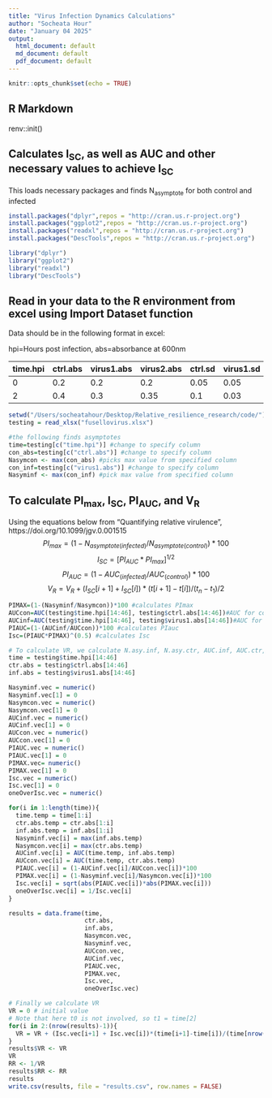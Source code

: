 ```yaml
---
title: "Virus Infection Dynamics Calculations"
author: "Socheata Hour"
date: "January 04 2025"
output:
  html_document: default
  md_document: default
  pdf_document: default    
---
```


```r
knitr::opts_chunk$set(echo = TRUE)
```

## R Markdown

 renv::init()
 

## Calculates I~SC~, as well as AUC and other necessary values to achieve I~SC~
   This loads necessary packages and finds N~asymptote~ for both control and infected

```r
install.packages("dplyr",repos = "http://cran.us.r-project.org")
install.packages("ggplot2",repos = "http://cran.us.r-project.org")
install.packages("readxl",repos = "http://cran.us.r-project.org")
install.packages("DescTools",repos = "http://cran.us.r-project.org")
```

```r
library("dplyr")
library("ggplot2")
library("readxl") 
library("DescTools")

```

## Read in your data to the R environment from excel using Import Dataset function
Data should be in the following format in excel:

hpi=Hours post infection, abs=absorbance at 600nm

| time.hpi | ctrl.abs | virus1.abs | virus2.abs | ctrl.sd | virus1.sd | virus2.sd |
|----------|----------|------------|------------|---------|-----------|-----------|
| 0        | 0.2      | 0.2        | 0.2        | 0.05    | 0.05      | 0.05      |
| 2        | 0.4      | 0.3        | 0.35       | 0.1     | 0.03      | 0.02      |

```r
setwd("/Users/socheatahour/Desktop/Relative_resilience_research/code/")
testing = read_xlsx("fusellovirus.xlsx")
```

```r
#the following finds asymptotes
time=testing[c("time.hpi")] #change to specify column
con_abs=testing[c("ctrl.abs")] #change to specify column
Nasymcon <- max(con_abs) #picks max value from specified column
con_inf=testing[c("virus1.abs")] #change to specify column
Nasyminf <- max(con_inf) #pick max value from specified column
```

## To calculate PI~max~, I~SC~, PI~AUC~, and V~R~
Using the equations below from "Quantifying relative virulence", https://doi.org/10.1099/jgv.0.001515
$$PI_{max} = (1- N_{asymptote(infected)}/N_{asymptote(control)}) * 100$$
$$I_{SC} = [PI_{AUC} * PI_{max}]^{1/2}$$
$$PI_{AUC} = (1- AUC_{(infected)}/AUC_{(control)}) * 100$$
$$V_{R} = V_{R} + (I_{SC}[i+1] + I_{SC}[i])*(t[i+1]-t[i])/(t_{n}-t_{1})/2$$
```r
PIMAX=(1-(Nasyminf/Nasymcon))*100 #calculates PImax
AUCcon=AUC(testing$time.hpi[14:46], testing$ctrl.abs[14:46])#AUC for control, change ratio as needed, ratio should be [1:total number of time points to include] 39:41 gordonia selected   1:57 gordonia full  1:46 fusellovirus full 14:46 fusell mid
AUCinf=AUC(testing$time.hpi[14:46], testing$virus1.abs[14:46])#AUC for infected, change ratio as needed 
PIAUC=(1-(AUCinf/AUCcon))*100 #calculates PIauc
Isc=(PIAUC*PIMAX)^(0.5) #calculates Isc

# To calculate VR, we calculate N.asy.inf, N.asy.ctr, AUC.inf, AUC.ctr, PI.AUC, PI.max and I.sc for each upperbound
time = testing$time.hpi[14:46]
ctr.abs = testing$ctrl.abs[14:46]
inf.abs = testing$virus1.abs[14:46]

Nasyminf.vec = numeric()
Nasyminf.vec[1] = 0
Nasymcon.vec = numeric()
Nasymcon.vec[1] = 0
AUCinf.vec = numeric()
AUCinf.vec[1] = 0
AUCcon.vec = numeric()
AUCcon.vec[1] = 0
PIAUC.vec = numeric()
PIAUC.vec[1] = 0
PIMAX.vec= numeric()
PIMAX.vec[1] = 0 
Isc.vec = numeric()
Isc.vec[1] = 0
oneOverIsc.vec = numeric()

for(i in 1:length(time)){
  time.temp = time[1:i]
  ctr.abs.temp = ctr.abs[1:i]
  inf.abs.temp = inf.abs[1:i]
  Nasyminf.vec[i] = max(inf.abs.temp)
  Nasymcon.vec[i] = max(ctr.abs.temp)
  AUCinf.vec[i] = AUC(time.temp, inf.abs.temp)
  AUCcon.vec[i] = AUC(time.temp, ctr.abs.temp)
  PIAUC.vec[i] = (1-AUCinf.vec[i]/AUCcon.vec[i])*100
  PIMAX.vec[i] = (1-Nasyminf.vec[i]/Nasymcon.vec[i])*100
  Isc.vec[i] = sqrt(abs(PIAUC.vec[i])*abs(PIMAX.vec[i]))
  oneOverIsc.vec[i] = 1/Isc.vec[i]
}

results = data.frame(time,
                     ctr.abs,
                     inf.abs,
                     Nasymcon.vec,
                     Nasyminf.vec,
                     AUCcon.vec,
                     AUCinf.vec,
                     PIAUC.vec,
                     PIMAX.vec,
                     Isc.vec,
                     oneOverIsc.vec)

# Finally we calculate VR 
VR = 0 # initial value
# Note that here t0 is not involved, so t1 = time[2]
for(i in 2:(nrow(results)-1)){
  VR = VR + (Isc.vec[i+1] + Isc.vec[i])*(time[i+1]-time[i])/(time[nrow(results)]-time[1])/2
}
results$VR <- VR
VR
RR <- 1/VR
results$RR <- RR
results
write.csv(results, file = "results.csv", row.names = FALSE)

```